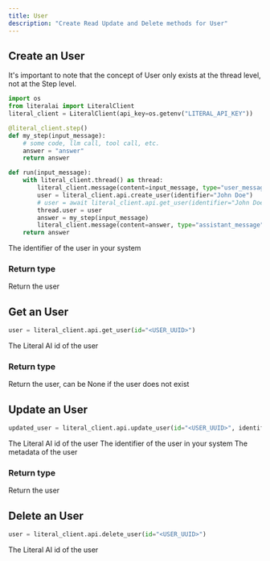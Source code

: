 ```yaml
---
title: User
description: "Create Read Update and Delete methods for User"
---
```


## Create an User

It's important to note that the concept of User only exists at the thread level, not at the Step level.


```python
import os
from literalai import LiteralClient
literal_client = LiteralClient(api_key=os.getenv("LITERAL_API_KEY"))

@literal_client.step()
def my_step(input_message):
    # some code, llm call, tool call, etc.
    answer = "answer"
    return answer

def run(input_message):
    with literal_client.thread() as thread:
        literal_client.message(content=input_message, type="user_message", name="User")
        user = literal_client.api.create_user(identifier="John Doe")
        # user = await literal_client.api.get_user(identifier="John Doe")
        thread.user = user
        answer = my_step(input_message)
        literal_client.message(content=answer, type="assistant_message", name="Assistant")
    return answer
```

<ParamField path="identifier" type="string" required>
  The identifier of the user in your system
</ParamField>

### Return type

<ResponseField name="user" type="User">
  Return the user
</ResponseField>

## Get an User

```python
user = literal_client.api.get_user(id="<USER_UUID>")
```

<ParamField path="id" type="uuid" required>
  The Literal AI id of the user
</ParamField>

### Return type

<ResponseField name="user" type="User">
  Return the user, can be None if the user does not exist
</ResponseField>

## Update an User

```python
updated_user = literal_client.api.update_user(id="<USER_UUID>", identifier="Jane Doe")
```

<ParamField path="id" type="uuid" required>
  The Literal AI id of the user
</ParamField>

<ParamField path="identifier" type="string">
  The identifier of the user in your system
</ParamField>

<ParamField path="metadata" type="dict">
  The metadata of the user
</ParamField>

### Return type

<ResponseField name="user" type="User">
  Return the user
</ResponseField>

## Delete an User

```python
user = literal_client.api.delete_user(id="<USER_UUID>")
```

<ParamField path="id" type="uuid" required>
  The Literal AI id of the user
</ParamField>
